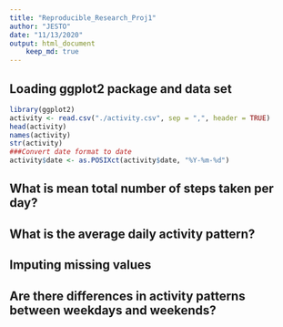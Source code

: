 ```yaml
---
title: "Reproducible_Research_Proj1"
author: "JESTO"
date: "11/13/2020"
output: html_document
    keep_md: true
---
```


## Loading ggplot2 package and data set
```r
library(ggplot2)
activity <- read.csv("./activity.csv", sep = ",", header = TRUE)
head(activity)
names(activity)
str(activity)
###Convert date format to date
activity$date <- as.POSIXct(activity$date, "%Y-%m-%d")


```


## What is mean total number of steps taken per day?



## What is the average daily activity pattern?



## Imputing missing values



## Are there differences in activity patterns between weekdays and weekends?
